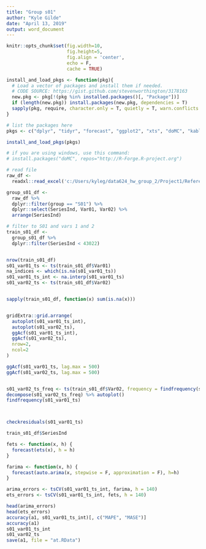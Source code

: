 ```yaml
---
title: "Group s01"
author: "Kyle Gilde"
date: "April 13, 2019"
output: word_document
---
```


```r
knitr::opts_chunk$set(fig.width=10, 
                      fig.height=5,
                      fig.align = 'center', 
                      echo = F,
                      cache = TRUE)
```

```r
install_and_load_pkgs <- function(pkg){
  # Load a vector of packages and install them if needed.
  # CODE SOURCE: https://gist.github.com/stevenworthington/3178163
  new.pkg <- pkg[!(pkg %in% installed.packages()[, "Package"])]
  if (length(new.pkg)) install.packages(new.pkg, dependencies = T)
  sapply(pkg, require, character.only = T, quietly = T, warn.conflicts = T)
}

# list the packages here
pkgs <- c("dplyr", "tidyr", "forecast", "ggplot2", "xts", "doMC", "kableExtra", "openxlsx", "readxl", "gridExtra")

install_and_load_pkgs(pkgs)

# if you are using windows, use this command:
# install.packages("doMC", repos="http://R-Forge.R-project.org")
```




```r
# read file
raw_df <- 
  readxl::read_excel('c:/Users/kyleg/data624_hw_group_2/Project1/Reference/Set for Class.xls', col_names = TRUE) 

group_s01_df <- 
  raw_df %>% 
  dplyr::filter(group == "S01") %>% 
  dplyr::select(SeriesInd, Var01, Var02) %>% 
  arrange(SeriesInd)

# filter to S01 and vars 1 and 2
train_s01_df <- 
  group_s01_df %>%  
  dplyr::filter(SeriesInd < 43022)


nrow(train_s01_df)
s01_var01_ts <- ts(train_s01_df$Var01)
na_indices <- which(is.na(s01_var01_ts))
s01_var01_ts_int <- na.interp(s01_var01_ts)
s01_var02_ts <- ts(train_s01_df$Var02)



```


```r




sapply(train_s01_df, function(x) sum(is.na(x)))


gridExtra::grid.arrange(
  autoplot(s01_var01_ts_int),
  autoplot(s01_var02_ts),
  ggAcf(s01_var01_ts_int),
  ggAcf(s01_var02_ts),
  nrow=2,
  ncol=2
)

ggAcf(s01_var01_ts, lag.max = 500)
ggAcf(s01_var02_ts, lag.max = 500)


s01_var02_ts_freq <- ts(train_s01_df$Var02, frequency = findfrequency(s01_var02_ts))
decompose(s01_var02_ts_freq) %>% autoplot()
findfrequency(s01_var01_ts)



checkresiduals(s01_var01_ts)

train_s01_df$SeriesInd

```

```r


fets <- function(x, h) {
  forecast(ets(x), h = h)
}

farima <- function(x, h) {
  forecast(auto.arima(x, stepwise = F, approximation = F), h=h)
}

arima_errors <- tsCV(s01_var01_ts_int, farima, h = 140)
ets_errors <- tsCV(s01_var01_ts_int, fets, h = 140)

head(arima_errors)
head(ets_errors)
accuracy(a1, s01_var01_ts_int)[, c("MAPE", "MASE")]
accuracy(a1)
s01_var01_ts_int 
s01_var02_ts  
save(a1, file = "at.RData")
```



``` r

```